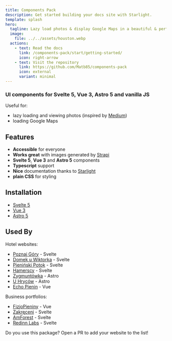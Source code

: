```yaml
---
title: Components Pack
description: Get started building your docs site with Starlight.
template: splash
hero:
  tagline: Lazy load photos & display Google Maps in a beautiful & performant manner!
  image:
    file: ../../assets/houston.webp
  actions:
    - text: Read the docs
      link: /components-pack/start/getting-started/
      icon: right-arrow
    - text: Visit the repository
      link: https://github.com/Matb85/components-pack
      icon: external
      variant: minimal
---
```



### UI components for Svelte 5, Vue 3, Astro 5 and vanilla JS

Useful for:
- lazy loading and viewing photos (inspired by [Medium](https://medium.com/))
- loading Google Maps

## Features

- **Accessible** for everyone
- **Works great** with images generated by [Strapi](https://strapi.io//)
- **Svelte 5**, **Vue 3** and **Astro 5** components
- **Typescript** support
- **Nice** documentation thanks to [Starlight](https://starlight.astro.build/)
- **plain CSS** for styling

## Installation

- [Svelte 5](https://matb85.github.io/components-pack/svelte-pack/introduction/)
- [Vue 3](https://matb85.github.io/components-pack/vue-pack/introduction/)
- [Astro 5](https://matb85.github.io/components-pack/astro-pack/introduction/)

## Used By

Hotel websites:
- [Poznaj Góry](https://poznajgory.pl) - Svelte
- [Domek u Wiktorka](https://domekuwiktorka.pl) - Svelte
- [Pieniński Potok](https://pieninskipotok.pl) - Svelte
- [Hamerscy](https://hamerscy.pl) - Svelte
- [Zygmuntówka](https://zygmuntowkaknd.pl) - Astro
- [U Hryców](https://uhrycow.pl) - Astro
- [Echo Pienin](https://echopienin.pl) - Vue

Business portfolios:
- [FizjoPieniny](https://fizjopieniny.pl) - Vue
- [Zakręceni](https://zakreceni.pl) - Svelte
- [AmForest](https://amforest.pl) - Svelte
- [Redinn Labs](https://redinnlabs.com) - Svelte

Do you use this package? Open a PR to add your website to the list!